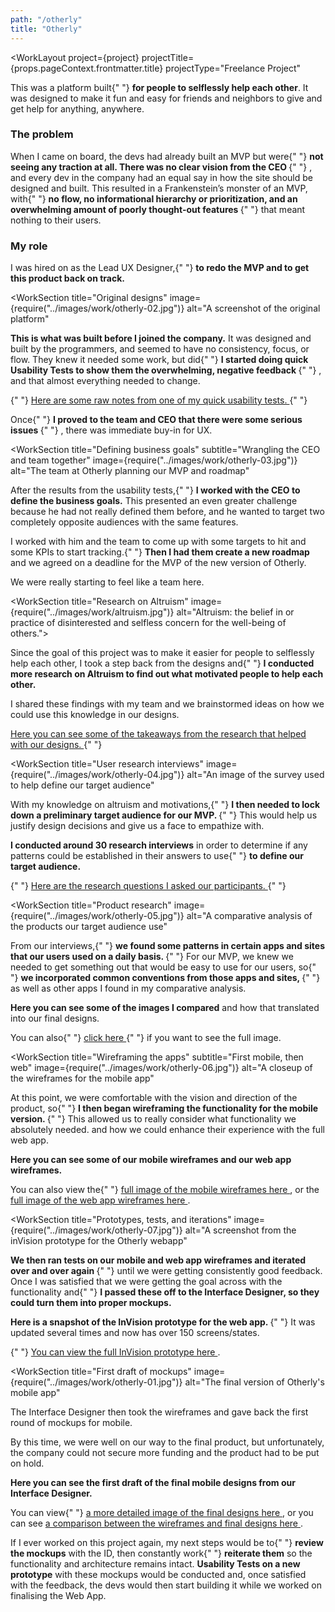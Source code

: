 ```yaml
---
path: "/otherly"
title: "Otherly"
---
```





<WorkLayout
  project={project}
  projectTitle={props.pageContext.frontmatter.title}
  projectType="Freelance Project"
>
  <SEO title={props.pageContext.frontmatter.title} />
  <WorkSection title="Overview" 
    image={require("../images/work/otherly-01.jpg")}
    alt="The final version of Otherly's mobile app">
    <p>
      This was a platform built{" "}
      <strong>for people to selflessly help each other</strong>. It was
      designed to make it fun and easy for friends and neighbors to give and
      get help for anything, anywhere.
    </p>
    <h3>The problem</h3>
    <p>
      When I came on board, the devs had already built an MVP but were{" "}
      <strong>
        not seeing any traction at all. There was no clear vision from the
        CEO
      </strong>{" "}
      , and every dev in the company had an equal say in how the site should
      be designed and built. This resulted in a Frankenstein&rsquo;s monster
      of an MVP, with{" "}
      <strong>
        no flow, no informational hierarchy or prioritization, and an
        overwhelming amount of poorly thought-out features
      </strong>{" "}
      that meant nothing to their users.
    </p>
    <h3>My role</h3>
    <p>
      I was hired on as the Lead UX Designer,{" "}
      <strong>
        to redo the MVP and to get this product back on track.
      </strong>
    </p>
  </WorkSection>

<WorkSection
  title="Original designs"
  image={require("../images/work/otherly-02.jpg")}
  alt="A screenshot of the original platform"
>
  <p>
    <strong>This is what was built before I joined the company.</strong> It was
    designed and built by the programmers, and seemed to have no consistency,
    focus, or flow. They knew it needed some work, but did{" "}
    <strong>
      I started doing quick Usability Tests to show them the overwhelming,
      negative feedback
    </strong>{" "}
    , and that almost everything needed to change.
  </p>
  <p>
    {" "}
    <a href="https://docs.google.com/document/d/1gFmh2xnEdWYQS0itI9TO8oxCf1OyO4CmmD_FpzmPP88/edit?usp=sharing">
      Here are some raw notes from one of my quick usability tests.
    </a>{" "}
  </p>
  <p>
    Once{" "}
    <strong>
      I proved to the team and CEO that there were some serious issues
    </strong>{" "}
    , there was immediate buy-in for UX.
  </p>
</WorkSection>

<WorkSection
  title="Defining business goals"
  subtitle="Wrangling the CEO and team together"
  image={require("../images/work/otherly-03.jpg")}
  alt="The team at Otherly planning our MVP and roadmap"
>
  <p>
    After the results from the usability tests,{" "}
    <strong>I worked with the CEO to define the business goals.</strong> This
    presented an even greater challenge because he had not really defined them
    before, and he wanted to target two completely opposite audiences with the
    same features.
  </p>
  <p>
    I worked with him and the team to come up with some targets to hit and some
    KPIs to start tracking.{" "}
    <strong>Then I had them create a new roadmap</strong> and we agreed on a
    deadline for the MVP of the new version of Otherly.
  </p>
  <p>We were really starting to feel like a team here.</p>
</WorkSection>

<WorkSection title="Research on Altruism"
    image={require("../images/work/altruism.jpg")}
    alt="Altruism: the belief in or practice of disinterested and selfless concern for the well-being of others.">
  <p>
    Since the goal of this project was to make it easier for people to
    selflessly help each other, I took a step back from the designs and{" "}
    <strong>
      I conducted more research on Altruism to find out what motivated people to
      help each other.
    </strong>
  </p>
  <p>
    I shared these findings with my team and we brainstormed ideas on how we
    could use this knowledge in our designs.
  </p> <a href="https://docs.google.com/document/d/11woL0YinvNbEPvpl0YirsqqajYjXTZlA78zTQT9r4zc/edit?usp=sharing">
    Here you can see some of the takeaways from the research that helped with
    our designs.
  </a>{" "}
</WorkSection>

<WorkSection
  title="User research interviews"
  image={require("../images/work/otherly-04.jpg")}
  alt="An image of the survey used to help define our target audience"
>
  <p>
    With my knowledge on altruism and motivations,{" "}
    <strong>
      I then needed to lock down a preliminary target audience for our MVP.
    </strong>{" "}
    This would help us justify design decisions and give us a face to empathize
    with.
  </p>
  <p>
    <strong>I conducted around 30 research interviews</strong> in order to
    determine if any patterns could be established in their answers to use{" "}
    <strong>to define our target audience.</strong>
  </p>
  <p>
    {" "}
    <a href="https://docs.google.com/forms/d/e/1FAIpQLSdExMPZ9rj9ln75_TH8r69h1j8wG3vv2OQusfOp4JbW_uw38g/viewform">
      Here are the research questions I asked our participants.
    </a>{" "}
  </p>
</WorkSection>

<WorkSection
  title="Product research"
  image={require("../images/work/otherly-05.jpg")}
  alt="A comparative analysis of the products our target audience use"
>
  <p>
    From our interviews,{" "}
    <strong>
      we found some patterns in certain apps and sites that our users used on a
      daily basis.
    </strong>{" "}
    For our MVP, we knew we needed to get something out that would be easy to
    use for our users, so{" "}
    <strong>
      we incorporated common conventions from those apps and sites,
    </strong>{" "}
    as well as other apps I found in my comparative analysis.
  </p>
  <p>
    <strong>Here you can see some of the images I compared</strong> and how that
    translated into our final designs.
  </p>
  <p>
    You can also{" "}
    <a href={require("../images/work/otherly-05-large.jpg")} target="_blank" rel="noreferrer noopener">
      click here
    </a>{" "}
    if you want to see the full image.
  </p>
</WorkSection>

<WorkSection
  title="Wireframing the apps"
  subtitle="First mobile, then web"
  image={require("../images/work/otherly-06.jpg")}
  alt="A closeup of the wireframes for the mobile app"
>
  <p>
    At this point, we were comfortable with the vision and direction of the
    product, so{" "}
    <strong>
      I then began wireframing the functionality for the mobile version.
    </strong>{" "}
    This allowed us to really consider what functionality we absolutely needed.
    and how we could enhance their experience with the full web app.
  </p>
  <p>
    <strong>
      Here you can see some of our mobile wireframes and our web app wireframes.
    </strong>
  </p>
  <p>
    You can also view the{" "}
    <a href={require("../images/work/otherly-06-large-01.jpg")}>
      full image of the mobile wireframes here
    </a>
    , or the <a href={require("../images/work/otherly-06-large-02.jpg")}>
      full image of the web app wireframes here
    </a>.
  </p>
</WorkSection>

<WorkSection
  title="Prototypes, tests, and iterations"
  image={require("../images/work/otherly-07.jpg")}
  alt="A screenshot from the inVision prototype for the Otherly webapp"
>
  <p>
    <strong>
      We then ran tests on our mobile and web app wireframes and iterated over
      and over again
    </strong>{" "}
    until we were getting consistently good feedback. Once I was satisfied that
    we were getting the goal across with the functionality and{" "}
    <strong>
      I passed these off to the Interface Designer, so they could turn them into
      proper mockups.
    </strong>
  </p>
  <p>
    <strong>
      Here is a snapshot of the InVision prototype for the web app.
    </strong>{" "}
    It was updated several times and now has over 150 screens/states.
  </p>
  <p>
    {" "}
    <a href="https://invis.io/MAOKIYGE5JV" target="_blank" rel="noreferrer noopener">
      You can view the full InVision prototype here
    </a>.
  </p>
</WorkSection>

<WorkSection
  title="First draft of mockups"
  image={require("../images/work/otherly-01.jpg")}
  alt="The final version of Otherly's mobile app"
>
  <p>
    The Interface Designer then took the wireframes and gave back the first
    round of mockups for mobile.
  </p>
  <p>
    By this time, we were well on our way to the final product, but
    unfortunately, the company could not secure more funding and the product had
    to be put on hold.
  </p>
  <p>
    <strong>
      Here you can see the first draft of the final mobile designs from our
      Interface Designer.
    </strong>
  </p>
  <p>
    You can view{" "}
    <a href={require("../images/work/otherly-11.jpg")} target="_blank" rel="noreferrer noopener">
      a more detailed image of the final designs here
    </a>
    , or you can see <a href={require("../images/work/otherly-12.jpg")} target="_blank" rel="noreferrer noopener">
      a comparison between the wireframes and final designs here
    </a>.
  </p>
</WorkSection>

<NextSteps>
  If I ever worked on this project again, my next steps would be to{" "}
  <strong>review the mockups</strong> with the ID, then constantly work{" "}
  <strong>reiterate them</strong> so the functionality and architecture remains
  intact. <strong>Usability Tests on a new prototype</strong> with these mockups
  would be conducted and, once satisfied with the feedback, the devs would then
  start building it while we worked on finalising the Web App.
</NextSteps>

</WorkLayout>
